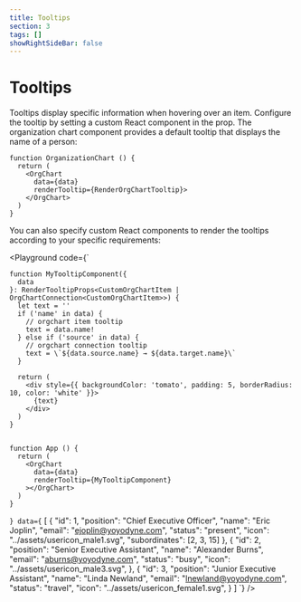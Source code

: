 ```yaml
---
title: Tooltips
section: 3
tags: []
showRightSideBar: false
---
```


# Tooltips

Tooltips display specific information when hovering over an item. Configure the tooltip by setting a custom React component in the <TypeLink type="OrgChart" member="renderTooltip"/> prop.
The organization chart component provides a default tooltip that displays the name of a person:

```tsx
function OrganizationChart () {
  return (
    <OrgChart
      data={data}
      renderTooltip={RenderOrgChartTooltip}>
    </OrgChart>
  )
}
```

You can also specify custom React components to render the tooltips according to your specific requirements:

<Playground
  code={`

    function MyTooltipComponent({
      data
    }: RenderTooltipProps<CustomOrgChartItem | OrgChartConnection<CustomOrgChartItem>>) {
      let text = ''
      if ('name' in data) {
        // orgchart item tooltip
        text = data.name!
      } else if ('source' in data) {
        // orgchart connection tooltip
        text = \`${data.source.name} → ${data.target.name}\`
      }

      return (
        <div style={{ backgroundColor: 'tomato', padding: 5, borderRadius: 10, color: 'white' }}>
          {text}
        </div>
      )
    }


    function App () {
      return (
        <OrgChart
          data={data}
          renderTooltip={MyTooltipComponent}
        ></OrgChart>
      )
    }
`}
  data={`
    [
     {
       "id": 1,
       "position": "Chief Executive Officer",
       "name": "Eric Joplin",
       "email": "ejoplin@yoyodyne.com",
       "status": "present",
       "icon": "../assets/usericon_male1.svg",
       "subordinates": [2, 3, 15]
     },
     {
       "id": 2,
       "position": "Senior Executive Assistant",
       "name": "Alexander Burns",
       "email": "aburns@yoyodyne.com",
       "status": "busy",
       "icon": "../assets/usericon_male3.svg",
     },
     {
       "id": 3,
       "position": "Junior Executive Assistant",
       "name": "Linda Newland",
       "email": "lnewland@yoyodyne.com",
       "status": "travel",
       "icon": "../assets/usericon_female1.svg",
     }
   ]
  `}
/>



